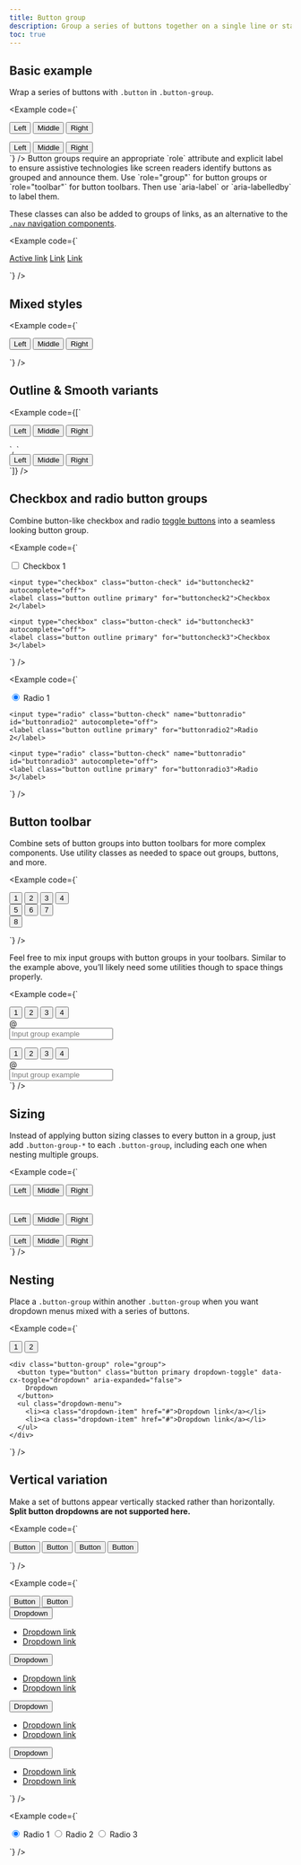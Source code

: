 ```yaml
---
title: Button group
description: Group a series of buttons together on a single line or stack them in a vertical column.
toc: true
---
```


## Basic example

Wrap a series of buttons with `.button` in `.button-group`.

<Example code={`<div class="button-group" role="group" aria-label="Basic example">
    <button type="button" class="button default">Left</button>
    <button type="button" class="button default">Middle</button>
    <button type="button" class="button default">Right</button>
  </div>
  <div class="button-group" role="group" aria-label="Basic example">
    <button type="button" class="button primary">Left</button>
    <button type="button" class="button primary">Middle</button>
    <button type="button" class="button primary">Right</button>
  </div>`} />

<Callout>
Button groups require an appropriate `role` attribute and explicit label to ensure assistive technologies like screen readers identify buttons as grouped and announce them. Use `role="group"` for button groups or `role="toolbar"` for button toolbars. Then use `aria-label` or `aria-labelledby` to label them.
</Callout>

These classes can also be added to groups of links, as an alternative to the [`.nav` navigation components]([[docsref:/components/navs-tabs]]).

<Example code={`<div class="button-group">
    <a href="#" class="button primary active" aria-current="page">Active link</a>
    <a href="#" class="button primary">Link</a>
    <a href="#" class="button primary">Link</a>
  </div>`} />

## Mixed styles

<Example code={`<div class="button-group" role="group" aria-label="Basic mixed styles example">
    <button type="button" class="button danger">Left</button>
    <button type="button" class="button warning">Middle</button>
    <button type="button" class="button success">Right</button>
  </div>`} />

## Outline & Smooth variants

<Example code={[`<div class="button-group" role="group" aria-label="Basic outline example">
    <button type="button" class="button outline primary">Left</button>
    <button type="button" class="button outline primary">Middle</button>
    <button type="button" class="button outline primary">Right</button>
  </div>`,
  `<div class="button-group" role="group" aria-label="Basic smooth example">
    <button type="button" class="button smooth primary">Left</button>
    <button type="button" class="button smooth primary">Middle</button>
    <button type="button" class="button smooth primary">Right</button>
  </div>`]} />

## Checkbox and radio button groups

Combine button-like checkbox and radio [toggle buttons]([[docsref:/forms/checks-radios]]) into a seamless looking button group.

<Example code={`<div class="button-group" role="group" aria-label="Basic checkbox toggle button group">
    <input type="checkbox" class="button-check" id="buttoncheck1" autocomplete="off">
    <label class="button outline primary" for="buttoncheck1">Checkbox 1</label>

    <input type="checkbox" class="button-check" id="buttoncheck2" autocomplete="off">
    <label class="button outline primary" for="buttoncheck2">Checkbox 2</label>

    <input type="checkbox" class="button-check" id="buttoncheck3" autocomplete="off">
    <label class="button outline primary" for="buttoncheck3">Checkbox 3</label>
  </div>`} />

<Example code={`<div class="button-group" role="group" aria-label="Basic radio toggle button group">
    <input type="radio" class="button-check" name="buttonradio" id="buttonradio1" autocomplete="off" checked>
    <label class="button outline primary" for="buttonradio1">Radio 1</label>

    <input type="radio" class="button-check" name="buttonradio" id="buttonradio2" autocomplete="off">
    <label class="button outline primary" for="buttonradio2">Radio 2</label>

    <input type="radio" class="button-check" name="buttonradio" id="buttonradio3" autocomplete="off">
    <label class="button outline primary" for="buttonradio3">Radio 3</label>
  </div>`} />

## Button toolbar

Combine sets of button groups into button toolbars for more complex components. Use utility classes as needed to space out groups, buttons, and more.

<Example code={`<div class="button-toolbar" role="toolbar" aria-label="Toolbar with button groups">
    <div class="button-group me-xsmall" role="group" aria-label="First group">
      <button type="button" class="button primary">1</button>
      <button type="button" class="button primary">2</button>
      <button type="button" class="button primary">3</button>
      <button type="button" class="button primary">4</button>
    </div>
    <div class="button-group me-xsmall" role="group" aria-label="Second group">
      <button type="button" class="button secondary">5</button>
      <button type="button" class="button secondary">6</button>
      <button type="button" class="button secondary">7</button>
    </div>
    <div class="button-group" role="group" aria-label="Third group">
      <button type="button" class="button info">8</button>
    </div>
  </div>`} />

Feel free to mix input groups with button groups in your toolbars. Similar to the example above, you’ll likely need some utilities though to space things properly.

<Example code={`<div class="button-toolbar mb-medium" role="toolbar" aria-label="Toolbar with button groups">
    <div class="button-group me-xsmall" role="group" aria-label="First group">
      <button type="button" class="button outline secondary">1</button>
      <button type="button" class="button outline secondary">2</button>
      <button type="button" class="button outline secondary">3</button>
      <button type="button" class="button outline secondary">4</button>
    </div>
    <div class="input-group">
      <div class="input-addon" id="buttonGroupAddon">@</div>
      <input type="text" class="form-control" placeholder="Input group example" aria-label="Input group example" aria-describedby="buttonGroupAddon">
    </div>
  </div>

  <div class="button-toolbar justify-content-between" role="toolbar" aria-label="Toolbar with button groups">
    <div class="button-group" role="group" aria-label="First group">
      <button type="button" class="button outline secondary">1</button>
      <button type="button" class="button outline secondary">2</button>
      <button type="button" class="button outline secondary">3</button>
      <button type="button" class="button outline secondary">4</button>
    </div>
    <div class="input-group">
      <div class="input-addon" id="buttonGroupAddon2">@</div>
      <input type="text" class="form-control" placeholder="Input group example" aria-label="Input group example" aria-describedby="buttonGroupAddon2">
    </div>
  </div>`} />

## Sizing

Instead of applying button sizing classes to every button in a group, just add `.button-group-*` to each `.button-group`, including each one when nesting multiple groups.

<Example code={`<div class="button-group button-group-large" role="group" aria-label="Large button group">
    <button type="button" class="button outline primary">Left</button>
    <button type="button" class="button outline primary">Middle</button>
    <button type="button" class="button outline primary">Right</button>
  </div>
  <br>
  <div class="button-group" role="group" aria-label="Default button group">
    <button type="button" class="button outline primary">Left</button>
    <button type="button" class="button outline primary">Middle</button>
    <button type="button" class="button outline primary">Right</button>
  </div>
  <br>
  <div class="button-group button-group-xsmall" role="group" aria-label="Small button group">
    <button type="button" class="button outline primary">Left</button>
    <button type="button" class="button outline primary">Middle</button>
    <button type="button" class="button outline primary">Right</button>
  </div>`} />

## Nesting

Place a `.button-group` within another `.button-group` when you want dropdown menus mixed with a series of buttons.

<Example code={`<div class="button-group" role="group" aria-label="Button group with nested dropdown">
    <button type="button" class="button primary">1</button>
    <button type="button" class="button primary">2</button>

    <div class="button-group" role="group">
      <button type="button" class="button primary dropdown-toggle" data-cx-toggle="dropdown" aria-expanded="false">
        Dropdown
      </button>
      <ul class="dropdown-menu">
        <li><a class="dropdown-item" href="#">Dropdown link</a></li>
        <li><a class="dropdown-item" href="#">Dropdown link</a></li>
      </ul>
    </div>
  </div>`} />

## Vertical variation

Make a set of buttons appear vertically stacked rather than horizontally. **Split button dropdowns are not supported here.**

<Example code={`<div class="button-group-vertical" role="group" aria-label="Vertical button group">
    <button type="button" class="button primary">Button</button>
    <button type="button" class="button primary">Button</button>
    <button type="button" class="button primary">Button</button>
    <button type="button" class="button primary">Button</button>
  </div>`} />

<Example code={`<div class="button-group-vertical" role="group" aria-label="Vertical button group">
    <button type="button" class="button primary">Button</button>
    <button type="button" class="button primary">Button</button>
    <div class="button-group" role="group">
      <button type="button" class="button primary dropdown-toggle" data-cx-toggle="dropdown" aria-expanded="false">
        Dropdown
      </button>
      <ul class="dropdown-menu">
        <li><a class="dropdown-item" href="#">Dropdown link</a></li>
        <li><a class="dropdown-item" href="#">Dropdown link</a></li>
      </ul>
    </div>
    <div class="button-group dropstart" role="group">
      <button type="button" class="button primary dropdown-toggle" data-cx-toggle="dropdown" aria-expanded="false">
        Dropdown
      </button>
      <ul class="dropdown-menu">
        <li><a class="dropdown-item" href="#">Dropdown link</a></li>
        <li><a class="dropdown-item" href="#">Dropdown link</a></li>
      </ul>
    </div>
    <div class="button-group dropend" role="group">
      <button type="button" class="button primary dropdown-toggle" data-cx-toggle="dropdown" aria-expanded="false">
        Dropdown
      </button>
      <ul class="dropdown-menu">
        <li><a class="dropdown-item" href="#">Dropdown link</a></li>
        <li><a class="dropdown-item" href="#">Dropdown link</a></li>
      </ul>
    </div>
    <div class="button-group dropup" role="group">
      <button type="button" class="button primary dropdown-toggle" data-cx-toggle="dropdown" aria-expanded="false">
        Dropdown
      </button>
      <ul class="dropdown-menu">
        <li><a class="dropdown-item" href="#">Dropdown link</a></li>
        <li><a class="dropdown-item" href="#">Dropdown link</a></li>
      </ul>
    </div>
  </div>`} />

<Example code={`<div class="button-group-vertical" role="group" aria-label="Vertical radio toggle button group">
    <input type="radio" class="button-check" name="vbutton-radio" id="vbutton-radio1" autocomplete="off" checked>
    <label class="button outline danger" for="vbutton-radio1">Radio 1</label>
    <input type="radio" class="button-check" name="vbutton-radio" id="vbutton-radio2" autocomplete="off">
    <label class="button outline danger" for="vbutton-radio2">Radio 2</label>
    <input type="radio" class="button-check" name="vbutton-radio" id="vbutton-radio3" autocomplete="off">
    <label class="button outline danger" for="vbutton-radio3">Radio 3</label>
  </div>`} />

